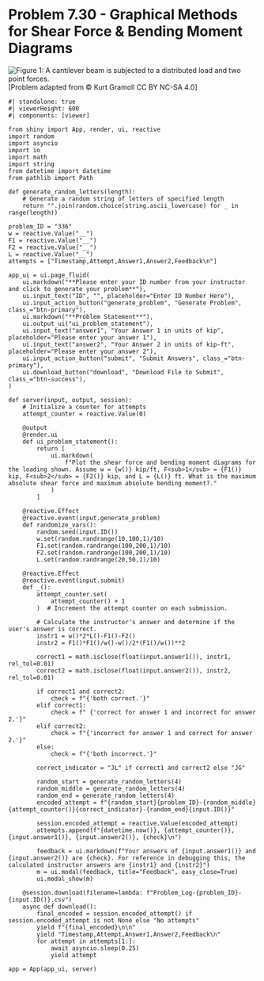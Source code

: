 # Problem 7.30 - Graphical Methods for Shear Force & Bending Moment Diagrams {.unnumbered}

![Figure 1: A  cantilever beam is subjected to a distributed load and two point forces.](images/336.png){fig-alt="A cantilever beam is subjected to a distributed load and two point forces. The beam is of length 2L Force F1 is applied at the left end of  the beam, Force F2 is applied a distance of L from the left end of the beam. The distributed load, w, is applied over a distance of 2L."}
\[Problem adapted from © Kurt Gramoll CC BY NC-SA 4.0\]

```shinylive-python
#| standalone: true
#| viewerHeight: 600
#| components: [viewer]

from shiny import App, render, ui, reactive
import random
import asyncio
import io
import math
import string
from datetime import datetime
from pathlib import Path

def generate_random_letters(length):
    # Generate a random string of letters of specified length
    return "".join(random.choice(string.ascii_lowercase) for _ in range(length))

problem_ID = "336"
w = reactive.Value("__")
F1 = reactive.Value("__")
F2 = reactive.Value("__")
L = reactive.Value("__")
attempts = ["Timestamp,Attempt,Answer1,Answer2,Feedback\n"]

app_ui = ui.page_fluid(
    ui.markdown("**Please enter your ID number from your instructor and click to generate your problem**"),
    ui.input_text("ID", "", placeholder="Enter ID Number Here"),
    ui.input_action_button("generate_problem", "Generate Problem", class_="btn-primary"),
    ui.markdown("**Problem Statement**"),
    ui.output_ui("ui_problem_statement"),
    ui.input_text("answer1", "Your Answer 1 in units of kip", placeholder="Please enter your answer 1"),
    ui.input_text("answer2", "Your Answer 2 in units of kip-ft", placeholder="Please enter your answer 2"),
    ui.input_action_button("submit", "Submit Answers", class_="btn-primary"),
    ui.download_button("download", "Download File to Submit", class_="btn-success"),
)

def server(input, output, session):
    # Initialize a counter for attempts
    attempt_counter = reactive.Value(0)

    @output
    @render.ui
    def ui_problem_statement():
        return [
            ui.markdown(
                f"Plot the shear force and bending moment diagrams for the loading shown. Assume w = {w()} kip/ft, F<sub>1</sub> = {F1()} kip, F<sub>2</sub> = {F2()} kip, and L = {L()} ft. What is the maximum absolute shear force and maximum absolute bending moment?."
            )
        ]

    @reactive.Effect
    @reactive.event(input.generate_problem)
    def randomize_vars():
        random.seed(input.ID())
        w.set(random.randrange(10,100,1)/10)
        F1.set(random.randrange(100,200,1)/10)
        F2.set(random.randrange(100,200,1)/10)
        L.set(random.randrange(20,50,1)/10)
        
    @reactive.Effect
    @reactive.event(input.submit)
    def _():
        attempt_counter.set(
            attempt_counter() + 1
        )  # Increment the attempt counter on each submission.

        # Calculate the instructor's answer and determine if the user's answer is correct.
        instr1 = w()*2*L()-F1()-F2()
        instr2 = F1()*F1()/w()-w()/2*(F1()/w())**2

        correct1 = math.isclose(float(input.answer1()), instr1, rel_tol=0.01)
        correct2 = math.isclose(float(input.answer2()), instr2, rel_tol=0.01)
        
        if correct1 and correct2:
            check = f"{'both correct.'}"
        elif correct1:
            check = f" {'correct for answer 1 and incorrect for answer 2.'}"
        elif correct2:
            check = f"{'incorrect for answer 1 and correct for answer 2.'}"
        else:
            check = f"{'both incorrect.'}"
        
        correct_indicator = "JL" if correct1 and correct2 else "JG"

        random_start = generate_random_letters(4)
        random_middle = generate_random_letters(4)
        random_end = generate_random_letters(4)
        encoded_attempt = f"{random_start}{problem_ID}-{random_middle}{attempt_counter()}{correct_indicator}-{random_end}{input.ID()}"

        session.encoded_attempt = reactive.Value(encoded_attempt)
        attempts.append(f"{datetime.now()}, {attempt_counter()}, {input.answer1()}, {input.answer2()}, {check}\n")

        feedback = ui.markdown(f"Your answers of {input.answer1()} and {input.answer2()} are {check}. For reference in debugging this, the calculated instructor answers are {instr1} and {instr2}")
        m = ui.modal(feedback, title="Feedback", easy_close=True)
        ui.modal_show(m)

    @session.download(filename=lambda: f"Problem_Log-{problem_ID}-{input.ID()}.csv")
    async def download():
        final_encoded = session.encoded_attempt() if session.encoded_attempt is not None else "No attempts"
        yield f"{final_encoded}\n\n"
        yield "Timestamp,Attempt,Answer1,Answer2,Feedback\n"
        for attempt in attempts[1:]:
            await asyncio.sleep(0.25)
            yield attempt

app = App(app_ui, server)
```
